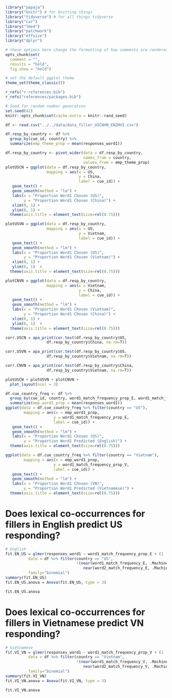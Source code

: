 ```r
library("papaja")
library("knitr") # for knitting things
library("tidyverse") # for all things tidyverse
library("car")
library("lme4")
library("patchwork")
library("effsize")
library("dplyr")

# these options here change the formatting of how comments are rendered
opts_chunk$set(
  comment = "",
  results = "hold",
  fig.show = "hold")

# set the default ggplot theme 
theme_set(theme_classic())

r_refs("r-references.bib")
r_refs("references/packages.bib")

```

```r
# Seed for random number generation
set.seed(42)
knitr::opts_chunk$set(cache.extra = knitr::rand_seed)
```


```r
df <- read.csv("../../data/data_filler_USCNVN_ENZHVI.csv")
```

```r
df.resp_by_country <- df %>%
  group_by(cue_id, country) %>%
  summarize(emp_theme_prop = mean(responses_word1))

df.resp_by_country <- pivot_wider(data = df.resp_by_country, 
                                  names_from = country, 
                                  values_from = emp_theme_prop)
plotUSCN = ggplot(data = df.resp_by_country,
                  mapping = aes(x = US, 
                                y = China, 
                                label = cue_id)) +
   geom_text() + 
   geom_smooth(method = "lm") +
   labs(x = "Proportion Word1 Chosen (US)", 
        y = "Proportion Word1 Chosen (China)") + 
   xlim(0, 1) + 
   ylim(0, 1) + 
  theme(axis.title = element_text(size=rel(0.75)))

plotUSVN = ggplot(data = df.resp_by_country,
                  mapping = aes(x = US, 
                                y = Vietnam, 
                                label = cue_id)) +
   geom_text() + 
   geom_smooth(method = "lm") +
   labs(x = "Proportion Word1 Chosen (US)", 
        y = "Proportion Word1 Chosen (Vietnam)") + 
   xlim(0, 1) + 
   ylim(0, 1)  + 
  theme(axis.title = element_text(size=rel(0.75)))

plotCNVN = ggplot(data = df.resp_by_country,
                  mapping = aes(x = Vietnam,
                                y = China, 
                                label = cue_id)) +
   geom_text() + 
   geom_smooth(method = "lm") +
   labs(x = "Proportion Word1 Chosen (Vietnam)", 
        y = "Proportion Word1 Chosen (China)") + 
   xlim(0, 1) + 
   ylim(0, 1)  + 
  theme(axis.title = element_text(size=rel(0.75)))

corr.USCN = apa_print(cor.test(df.resp_by_country$US, 
                  df.resp_by_country$China, na.rm=T))

corr.USVN = apa_print(cor.test(df.resp_by_country$US, 
                  df.resp_by_country$Vietnam, na.rm=T))

corr.CNVN = apa_print(cor.test(df.resp_by_country$China, 
                  df.resp_by_country$Vietnam, na.rm=T))
```

```r
plotUSCN + plotUSVN + plotCNVN +
  plot_layout(ncol = 3)
```

```r
df.cue_country_freq <- df %>%
  group_by(cue_id, country, word1_match_frequency_prop_E, word1_match_frequency_prop_M, word1_match_frequency_prop_V) %>%
  summarize(emp_word1_prop = mean(responses_word1))
ggplot(data = df.cue_country_freq %>% filter(country == "US"), 
        mapping = aes(x = emp_word1_prop, 
                     y = word1_match_frequency_prop_E,
                     label = cue_id)) +
   geom_text() + 
   geom_smooth(method = "lm") +
   labs(x = "Proportion Word1 Chosen (US)", 
        y = "Proportion Word1 Predicted (English)") + 
  theme(axis.title = element_text(size=rel(0.75)))

ggplot(data = df.cue_country_freq %>% filter(country == "Vietnam"), 
        mapping = aes(x = emp_word1_prop, 
                     y = word1_match_frequency_prop_V,
                     label = cue_id)) +
   geom_text() + 
   geom_smooth(method = "lm") +
   labs(x = "Proportion Word1 Chosen (VN)", 
        y = "Proportion Word1 Predicted (Vietnamese)") + 
  theme(axis.title = element_text(size=rel(0.75)))
```
# Does lexical co-occurrences for fillers in English predict US responding? 
```r
# English 
fit.EN_US = glmer(responses_word1 ~ word1_match_frequency_prop_E + (1 | subject) + (1 | cue), 
          data = df %>% filter(country == "US", 
                               !(near(word1_match_frequency_E, .Machine$double.eps) & 
                                  near(word2_match_frequency_E, .Machine$double.eps))), 
          family="binomial")
summary(fit.EN_US)
fit.EN_US.anova = Anova(fit.EN_US, type = 3)

fit.EN_US.anova
```
# Does lexical co-occurrences for fillers in Vietnamese predict VN responding? 
```r
# Vietnamese
fit.VI_VN = glmer(responses_word1 ~ word1_match_frequency_prop_V + (1 | subject) + (1 | cue), 
          data = df %>% filter(country == "Vietnam", 
                               !(near(word1_match_frequency_V, .Machine$double.eps) & 
                                  near(word2_match_frequency_V, .Machine$double.eps))), 
          family="binomial")
summary(fit.VI_VN)
fit.VI_VN.anova = Anova(fit.VI_VN, type = 3)

fit.VI_VN.anova
```
